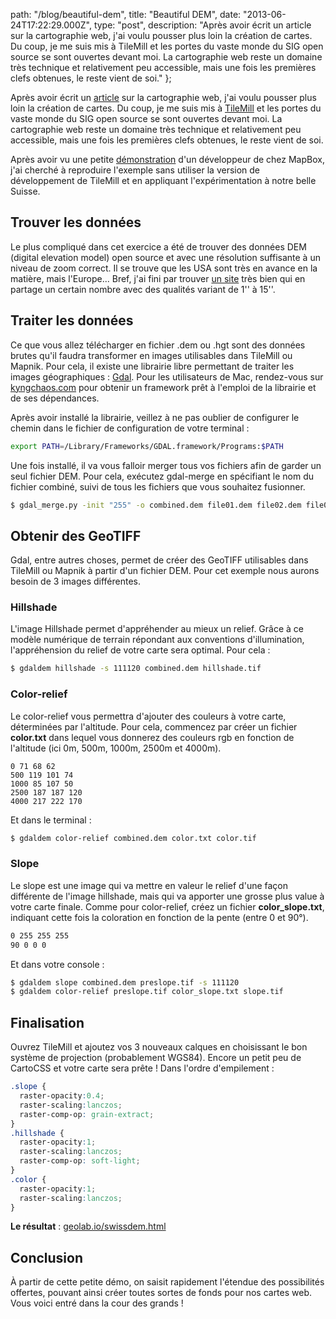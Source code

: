 
  path: "/blog/beautiful-dem",
  title: "Beautiful DEM",
  date: "2013-06-24T17:22:29.000Z",
  type: "post",
  description: "Après avoir écrit un article sur la cartographie web, j'ai voulu pousser plus loin la création de cartes. Du coup, je me suis mis à TileMill et les portes du vaste monde du SIG open source se sont ouvertes devant moi. La cartographie web reste un domaine très technique et relativement peu accessible, mais une fois les premières clefs obtenues, le reste vient de soi."
};

Après avoir écrit un [article](http://antistatique.net/blog/2013/04/05/devenez-un-maitre-cartographe/) sur la cartographie web, j'ai voulu pousser plus loin la création de cartes. Du coup, je me suis mis à [TileMill](http://www.mapbox.com/tilemill/) et les portes du vaste monde du SIG open source se sont ouvertes devant moi. La cartographie web reste un domaine très technique et relativement peu accessible, mais une fois les premières clefs obtenues, le reste vient de soi.

Après avoir vu une petite [démonstration](http://www.mapbox.com/blog/tilemill-raster-colorizer/) d'un développeur de chez MapBox, j'ai cherché à reproduire l'exemple sans utiliser la version de développement de TileMill et en appliquant l'expérimentation à notre belle Suisse.

## Trouver les données

Le plus compliqué dans cet exercice a été de trouver des données DEM (digital elevation model) open source et avec une résolution suffisante à un niveau de zoom correct. Il se trouve que les USA sont très en avance en la matière, mais l'Europe... Bref, j'ai fini par trouver [un site](http://www.viewfinderpanoramas.org/dem3.html) très bien qui en partage un certain nombre avec des qualités variant de 1'' à 15''.

## Traiter les données

Ce que vous allez télécharger en fichier .dem ou .hgt sont des données brutes qu'il faudra transformer en images utilisables dans TileMill ou Mapnik. Pour cela, il existe une librairie libre permettant de traiter les images géographiques : [Gdal](http://www.gdal.org/index.html). Pour les utilisateurs de Mac, rendez-vous sur [kyngchaos.com](http://www.kyngchaos.com/software:frameworks) pour obtenir un framework prêt à l'emploi de la librairie et de ses dépendances.

Après avoir installé la librairie, veillez à ne pas oublier de configurer le chemin dans le fichier de configuration de votre terminal :
```bash
export PATH=/Library/Frameworks/GDAL.framework/Programs:$PATH
```

Une fois installé, il va vous falloir merger tous vos fichiers afin de garder un seul fichier DEM. Pour cela, exécutez gdal-merge en spécifiant le nom du fichier combiné, suivi de tous les fichiers que vous souhaitez fusionner.
```bash
$ gdal_merge.py -init "255" -o combined.dem file01.dem file02.dem file03.dem
```

## Obtenir des GeoTIFF

Gdal, entre autres choses, permet de créer des GeoTIFF utilisables dans TileMill ou Mapnik à partir d'un fichier DEM. Pour cet exemple nous aurons besoin de 3 images différentes.

### Hillshade
L'image Hillshade permet d'appréhender au mieux un relief. Grâce à ce modèle numérique de terrain répondant aux conventions d'illumination, l'appréhension du relief de votre carte sera optimal. Pour cela :
```bash
$ gdaldem hillshade -s 111120 combined.dem hillshade.tif
```

<picture alt="gdal hillshade" filename="alps-hillshade.jpg"></picture>

### Color-relief
Le color-relief vous permettra d'ajouter des couleurs à votre carte, déterminées par l'altitude. Pour cela, commencez par créer un fichier **color.txt** dans lequel vous donnerez des couleurs rgb en fonction de l'altitude (ici 0m, 500m, 1000m, 2500m et 4000m).

```
0 71 68 62
500 119 101 74 
1000 85 107 50 
2500 187 187 120 
4000 217 222 170 
```

Et dans le terminal :
```bash
$ gdaldem color-relief combined.dem color.txt color.tif
```

<picture alt="gdal color-relief" filename="alps-color.jpg"></picture>

### Slope
Le slope est une image qui va mettre en valeur le relief d'une façon différente de l'image hillshade, mais qui va apporter une grosse plus value à votre carte finale. Comme pour color-relief, créez un fichier **color_slope.txt**, indiquant cette fois la coloration en fonction de la pente (entre 0 et 90°).
```bash
0 255 255 255
90 0 0 0
```

Et dans votre console :
```bash
$ gdaldem slope combined.dem preslope.tif -s 111120
$ gdaldem color-relief preslope.tif color_slope.txt slope.tif
```

<picture alt="gdal slope" filename="alps-slope.jpg"></picture>

## Finalisation

Ouvrez TileMill et ajoutez vos 3 nouveaux calques en choisissant le bon système de projection (probablement WGS84). Encore un petit peu de CartoCSS et votre carte sera prête ! Dans l'ordre d'empilement :
```css
.slope {
  raster-opacity:0.4;
  raster-scaling:lanczos;
  raster-comp-op: grain-extract;
}
.hillshade {
  raster-opacity:1;
  raster-scaling:lanczos;
  raster-comp-op: soft-light;
}
.color {
  raster-opacity:1;
  raster-scaling:lanczos;
}
```

**Le résultat** : [geolab.io/swissdem.html](https://geolab.app/labs/swissdem/)

## Conclusion

À partir de cette petite démo, on saisit rapidement l'étendue des possibilités offertes, pouvant ainsi créer toutes sortes de fonds pour nos cartes web. Vous voici entré dans la cour des grands !

